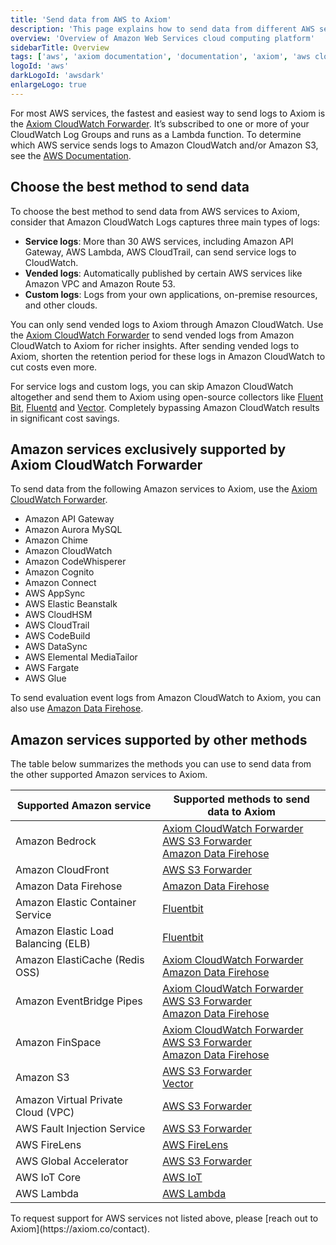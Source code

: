 ```yaml
---
title: 'Send data from AWS to Axiom'
description: 'This page explains how to send data from different AWS services to Axiom.'
overview: 'Overview of Amazon Web Services cloud computing platform'
sidebarTitle: Overview
tags: ['aws', 'axiom documentation', 'documentation', 'axiom', 'aws cloudfront', 'ADOT', 'amazon s3', 'aws s3', 'aws lambda', 'aws', 'cloudwatch', 'amazon']
logoId: 'aws'
darkLogoId: 'awsdark'
enlargeLogo: true
---
```


For most AWS services, the fastest and easiest way to send logs to Axiom is the [Axiom CloudWatch Forwarder](/send-data/cloudwatch). It’s subscribed to one or more of your CloudWatch Log Groups and runs as a Lambda function. To determine which AWS service sends logs to Amazon CloudWatch and/or Amazon S3, see the [AWS Documentation](https://docs.aws.amazon.com/AmazonCloudWatch/latest/logs/AWS-logs-and-resource-policy.html).

## Choose the best method to send data

To choose the best method to send data from AWS services to Axiom, consider that Amazon CloudWatch Logs captures three main types of logs:
- **Service logs**: More than 30 AWS services, including Amazon API Gateway, AWS Lambda, AWS CloudTrail, can send service logs to CloudWatch.
- **Vended logs**: Automatically published by certain AWS services like Amazon VPC and Amazon Route 53.
- **Custom logs**: Logs from your own applications, on-premise resources, and other clouds.

You can only send vended logs to Axiom through Amazon CloudWatch. Use the [Axiom CloudWatch Forwarder](/send-data/cloudwatch) to send vended logs from Amazon CloudWatch to Axiom for richer insights. After sending vended logs to Axiom, shorten the retention period for these logs in Amazon CloudWatch to cut costs even more.

For service logs and custom logs, you can skip Amazon CloudWatch altogether and send them to Axiom using open-source collectors like [Fluent Bit](/send-data/fluent-bit), [Fluentd](/send-data/fluentd) and [Vector](/send-data/vector). Completely bypassing Amazon CloudWatch results in significant cost savings.

## Amazon services exclusively supported by Axiom CloudWatch Forwarder

To send data from the following Amazon services to Axiom, use the [Axiom CloudWatch Forwarder](/send-data/cloudwatch).

- Amazon API Gateway
- Amazon Aurora MySQL
- Amazon Chime
- Amazon CloudWatch
- Amazon CodeWhisperer
- Amazon Cognito
- Amazon Connect
- AWS AppSync
- AWS Elastic Beanstalk
- AWS CloudHSM
- AWS CloudTrail
- AWS CodeBuild
- AWS DataSync
- AWS Elemental MediaTailor
- AWS Fargate
- AWS Glue

To send evaluation event logs from Amazon CloudWatch to Axiom, you can also use [Amazon Data Firehose](/send-data/aws-firehose).

## Amazon services supported by other methods

The table below summarizes the methods you can use to send data from the other supported Amazon services to Axiom.

| Supported Amazon service                                    | Supported methods to send data to Axiom                                                                                              |
|-------------------------------------------------------------|--------------------------------------------------------------------------------------------------------------------------------------|
| Amazon Bedrock                                              | [Axiom CloudWatch Forwarder](/send-data/cloudwatch)<br />[AWS S3 Forwarder](/send-data/aws-s3)<br />[Amazon Data Firehose](/send-data/aws-firehose)  |
| Amazon CloudFront                                           | [AWS S3 Forwarder](/send-data/aws-s3)                                                                                                |
| Amazon Data Firehose                                        | [Amazon Data Firehose](/send-data/aws-firehose)                                                                                      |
| Amazon Elastic Container Service                            | [Fluentbit](/send-data/fluent-bit)                                                                                                   |
| Amazon Elastic Load Balancing (ELB)                         | [Fluentbit](/send-data/fluent-bit)                                                                                                   |
| Amazon ElastiCache (Redis OSS)                              | [Axiom CloudWatch Forwarder](/send-data/cloudwatch)<br />[Amazon Data Firehose](/send-data/aws-firehose)                               |
| Amazon EventBridge Pipes                                    | [Axiom CloudWatch Forwarder](/send-data/cloudwatch)<br />[AWS S3 Forwarder](/send-data/aws-s3)<br />[Amazon Data Firehose](/send-data/aws-firehose) |
| Amazon FinSpace                                             | [Axiom CloudWatch Forwarder](/send-data/cloudwatch)<br />[AWS S3 Forwarder](/send-data/aws-s3)<br />[Amazon Data Firehose](/send-data/aws-firehose) |
| Amazon S3                                                   | [AWS S3 Forwarder](/send-data/aws-s3)<br />[Vector](/send-data/vector)                                                               |
| Amazon Virtual Private Cloud (VPC)                          | [AWS S3 Forwarder](/send-data/aws-s3)                                                                                                |
| AWS Fault Injection Service                                 | [AWS S3 Forwarder](/send-data/aws-s3)                                                                                                |
| AWS FireLens                                                | [AWS FireLens](/send-data/aws-firelens)                                                                                              |
| AWS Global Accelerator                                      | [AWS S3 Forwarder](/send-data/aws-s3)                                                                                                |
| AWS IoT Core                                                | [AWS IoT](/send-data/aws-iot-rules)                                                                                                  |
| AWS Lambda                                                  | [AWS Lambda](/send-data/aws-lambda)                                                                                                  |

<Note>
    To request support for AWS services not listed above, please [reach out to Axiom](https://axiom.co/contact).
</Note>
